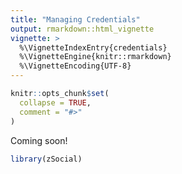 ```yaml
---
title: "Managing Credentials"
output: rmarkdown::html_vignette
vignette: >
  %\VignetteIndexEntry{credentials}
  %\VignetteEngine{knitr::rmarkdown}
  %\VignetteEncoding{UTF-8}
---
```


```r
knitr::opts_chunk$set(
  collapse = TRUE,
  comment = "#>"
)
```

Coming soon!

```r
library(zSocial)

```
